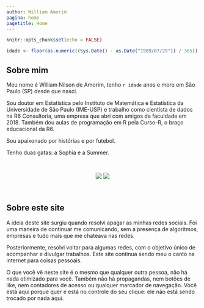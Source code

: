 ```yaml
---
author: William Amorim
pagina: home
pagetitle: Home
---
```



```r
knitr::opts_chunk$set(echo = FALSE)

idade <- floor(as.numeric((Sys.Date() - as.Date("1989/07/29")) / 365))

```
 
## Sobre mim

Meu nome é William Nilson de Amorim, tenho `r idade` anos e moro em São Paulo (SP) desde que nasci.

Sou doutor em Estatística pelo Instituto de Matemática e Estatística da Universidade de São Paulo (IME-USP) e trabalho como cientista de dados na R6 Consultoria, uma empresa que abri com amigos da faculdade em 2018. Também dou aulas de programação em R pela Curso-R, o braço educacional da R6.

Sou apaixonado por histórias e por futebol.

Tenho duas gatas: a Sophia e a Summer.

<br>

<center>
  <img src="../images/home/sophia.jpg" class = "imagem-bola">
  <img src="../images/home/summer.jpg" class = "imagem-bola">
</center>

<br> 

## Sobre este site

A ideia deste site surgiu quando resolvi apagar as minhas redes sociais. Foi uma maneira de continuar me comunicando, sem a presença de algoritmos, empresas e tudo mais que me chateava nas redes.

Posteriormente, resolvi voltar para algumas redes, com o objetivo único de acompanhar e divulgar trabalhos. Este site continua sendo meu o canto na internet para coisas pessoais.

O que você vê neste site é o mesmo que qualquer outra pessoa, não há nada otimizado para você. Também não há propagandas, nem botões de like, nem contadores de acesso ou qualquer marcador de navegação. Você está aqui porque quer e está no controle do seu clique: ele não está sendo trocado por nada aqui.

